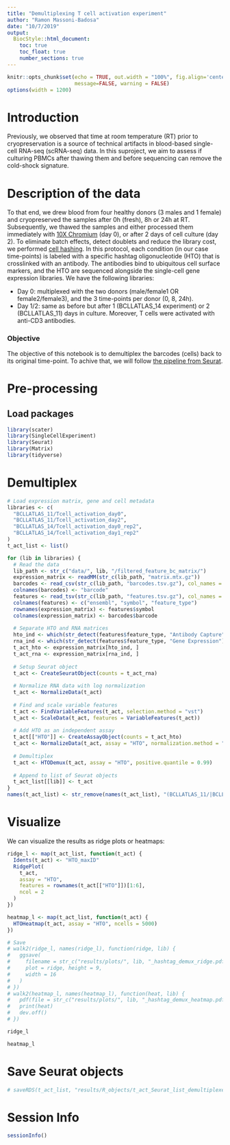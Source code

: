```yaml
---
title: "Demultiplexing T cell activation experiment"
author: "Ramon Massoni-Badosa"
date: "10/7/2019"
output: 
  BiocStyle::html_document:
    toc: true
    toc_float: true
    number_sections: true
---
```


```r
knitr::opts_chunk$set(echo = TRUE, out.width = "100%", fig.align='center', 
                      message=FALSE, warning = FALSE)
options(width = 1200)
```

# Introduction

Previously, we observed that time at room temperature (RT) prior to cryopreservation is a source of technical artifacts in blood-based single-cell RNA-seq (scRNA-seq) data. In this suproject, we aim to assess if culturing PBMCs after thawing them and before sequencing can remove the cold-shock signature.

# Description of the data

To that end, we drew blood from four healthy donors (3 males and 1 female) and cryopreserved the samples after 0h (fresh), 8h or 24h at RT. Subsequently, we thawed the samples and either processed them immediately with [10X Chromium](https://www.nature.com/articles/ncomms14049) (day 0), or after 2 days of cell culture (day 2). To eliminate batch effects, detect doublets and reduce the library cost, we performed [cell hashing ](https://genomebiology.biomedcentral.com/articles/10.1186/s13059-018-1603-1). In this protocol, each condition (in our case time-points) is labeled with a specific hashtag oligonucleotide (HTO) that is crosslinked with an antibody. The antibodies bind to ubiquitous cell surface markers, and the HTO are sequenced alongside the single-cell gene expression libraries. We have the following libraries:

- Day 0: multiplexed with the two donors (male/female1 OR female2/female3), and the 3 time-points per donor (0, 8, 24h).
- Day 1/2: same as before but after 1 (BCLLATLAS_14 experiment) or 2 (BCLLATLAS_11) days in culture. Moreover, T cells were activated with anti-CD3 antibodies.

### Objective
The objective of this notebook is to demultiplex the barcodes (cells) back to its original time-point. To achive that, we will follow [the pipeline from Seurat](https://satijalab.org/seurat/v3.0/hashing_vignette.html).

# Pre-processing

## Load packages

```r
library(scater)
library(SingleCellExperiment)
library(Seurat)
library(Matrix)
library(tidyverse)
```

# Demultiplex 

```r
# Load expression matrix, gene and cell metadata
libraries <- c(
  "BCLLATLAS_11/Tcell_activation_day0", 
  "BCLLATLAS_11/Tcell_activation_day2", 
  "BCLLATLAS_14/Tcell_activation_day0_rep2",
  "BCLLATLAS_14/Tcell_activation_day1_rep2"
)
t_act_list <- list()

for (lib in libraries) {
  # Read the data
  lib_path <- str_c("data/", lib, "/filtered_feature_bc_matrix/")
  expression_matrix <- readMM(str_c(lib_path, "matrix.mtx.gz"))
  barcodes <- read_csv(str_c(lib_path, "barcodes.tsv.gz"), col_names = FALSE)
  colnames(barcodes) <- "barcode"
  features <- read_tsv(str_c(lib_path, "features.tsv.gz"), col_names = FALSE)
  colnames(features) <- c("ensembl", "symbol", "feature_type")
  rownames(expression_matrix) <- features$symbol
  colnames(expression_matrix) <- barcodes$barcode
  
  # Separate HTO and RNA matrices
  hto_ind <- which(str_detect(features$feature_type, "Antibody Capture"))
  rna_ind <- which(str_detect(features$feature_type, "Gene Expression"))
  t_act_hto <- expression_matrix[hto_ind, ]
  t_act_rna <- expression_matrix[rna_ind, ]
  
  # Setup Seurat object
  t_act <- CreateSeuratObject(counts = t_act_rna)
  
  # Normalize RNA data with log normalization
  t_act <- NormalizeData(t_act)
  
  # Find and scale variable features
  t_act <- FindVariableFeatures(t_act, selection.method = "vst")
  t_act <- ScaleData(t_act, features = VariableFeatures(t_act))
  
  # Add HTO as an independent assay
  t_act[["HTO"]] <- CreateAssayObject(counts = t_act_hto)
  t_act <- NormalizeData(t_act, assay = "HTO", normalization.method = "CLR")
  
  # Demultiplex
  t_act <- HTODemux(t_act, assay = "HTO", positive.quantile = 0.99)
  
  # Append to list of Seurat objects
  t_act_list[[lib]] <- t_act
}
names(t_act_list) <- str_remove(names(t_act_list), "(BCLLATLAS_11/|BCLLATLAS_14/)")
```

# Visualize 
We can visualize the results as ridge plots or heatmaps:

```r
ridge_l <- map(t_act_list, function(t_act) {
  Idents(t_act) <- "HTO_maxID"
  RidgePlot(
    t_act,
    assay = "HTO",
    features = rownames(t_act[["HTO"]])[1:6],
    ncol = 2
  )
})

heatmap_l <- map(t_act_list, function(t_act) {
  HTOHeatmap(t_act, assay = "HTO", ncells = 5000)
})

# Save
# walk2(ridge_l, names(ridge_l), function(ridge, lib) {
#   ggsave(
#     filename = str_c("results/plots/", lib, "_hashtag_demux_ridge.pdf"),
#     plot = ridge, height = 9, 
#     width = 16
#   )
# })
# walk2(heatmap_l, names(heatmap_l), function(heat, lib) {
#   pdf(file = str_c("results/plots/", lib, "_hashtag_demux_heatmap.pdf"), height = 4, width = 7)
#   print(heat)
#   dev.off()
# })
```
```r
ridge_l
```
```r
heatmap_l
```

# Save Seurat objects

```r
# saveRDS(t_act_list, "results/R_objects/t_act_Seurat_list_demultiplexed.rds")
```

# Session Info

```r
sessionInfo()
```

